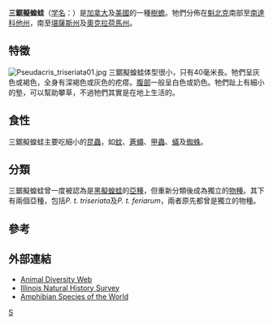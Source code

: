 {{Speciesbox 
| taxon =  Pseudacris triseriata
| image = Western chorus frog.jpg
| status = LC
| status_system = IUCN3.1
| status_ref = <ref name=iucn>{{IUCN2009|assessors=Geoffrey Hammerson|year=2008|title=Pseudacris triseriata|id=55889|downloaded=2009-09-12}}</ref>
| trend = stable
| authority = [[維德-新維德親王|Wied-Neuwied]], 1838
| subdivision_ranks = [[亞種|亞種]]
| subdivision =
* ''P. t. triseriata''
* ''P. t. feriarum''
| synonyms =
* ''Hyla triseriata''
* ''Helocaetes triseriatus''
* ''Chorophilus triseriatus''
* ''Chorophilus nigritus triseriatus''
}}

'''三鋸擬蝗蛙'''（[[学名|学名]]：''{{lang|la|Pseudacris triseriata}}''）是[[加拿大|加拿大]]及[[美國|美國]]的一種[[樹蟾|樹蟾]]。牠們分佈在[[魁北克|魁北克]]南部至[[南達科他州|南達科他州]]，南至[[堪薩斯州|堪薩斯州]]及[[奧克拉荷馬州|奧克拉荷馬州]]。

== 特徵 ==
[[File:Pseudacris_triseriata01.jpg|thumb]]
三鋸擬蝗蛙体型很小，只有40毫米長。牠們呈灰色或褐色，全身有深褐色或灰色的疙瘩。[[腹部|腹部]]一般呈白色或奶色。牠們趾上有細小的墊，可以幫助攀草，不過牠們其實是在地上生活的。

== 食性 ==
三鋸擬蝗蛙主要吃細小的[[昆蟲|昆蟲]]，如[[蚊|蚊]]、[[蒼蠅|蒼蠅]]、[[甲蟲|甲蟲]]、[[蟻|蟻]]及[[蜘蛛|蜘蛛]]。

== 分類 ==
三鋸擬蝗蛙曾一度被認為是[[黑擬蝗蛙|黑擬蝗蛙]]的[[亞種|亞種]]，但重新分類後成為獨立的[[物種|物種]]。其下有兩個亞種，包括''P. t. triseriata''及''P. t. feriarum''，兩者原先都曾是獨立的物種。

== 參考 ==
{{reflist}}

== 外部連結 ==
*[http://animaldiversity.ummz.umich.edu/site/accounts/information/Pseudacris_triseriata.html Animal Diversity Web]{{Wayback|url=http://animaldiversity.ummz.umich.edu/site/accounts/information/Pseudacris_triseriata.html |date=20090515144422 }}
*[http://www.inhs.uiuc.edu/cbd/herpdist/species/ps_triseri.html Illinois Natural History Survey]{{Wayback|url=http://www.inhs.uiuc.edu/cbd/herpdist/species/ps_triseri.html |date=20080829120623 }}
*[https://web.archive.org/web/20060509134602/http://research.amnh.org/herpetology/amphibia/references.php?id=5278 Amphibian Species of the World]
{{Taxonbar|from=Q2276781}}

[[Category:擬蝗蛙屬|S]]